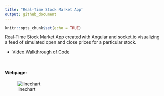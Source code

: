 ```yaml
---
title: "Real-Time Stock Market App"
output: github_document
---
```


```r
knitr::opts_chunk$set(echo = TRUE)
```

Real-Time Stock Market App created with Angular and socket.io visualizing a feed of simulated open and close prices for a particular stock.

- [Video Walkthrough of Code](https://northwestern.hosted.panopto.com/Panopto/Pages/Viewer.aspx?id=45d82938-65d5-4e59-99f1-ab4f00851644)



<br>


#### Webpage:


![linechart](https://raw.githubusercontent.com/papagorgio23/Northwestern/master/440%20-%20Application%20Engineering/Simulated%20Stock%20Market%20App/Marketchart.png)
